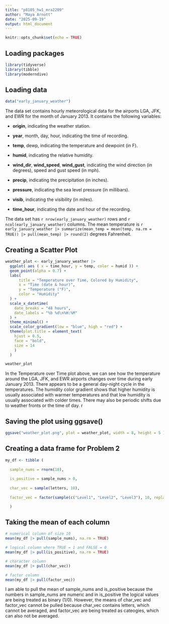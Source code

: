```yaml
---
title: "p8105_hw1_mra2209"
author: "Maya Arnott"
date: "2025-09-19"
output: html_document
---
```


```r
knitr::opts_chunk$set(echo = TRUE)
```

## Loading packages

```r
library(tidyverse)
library(tibble)
library(moderndive)
```

## Loading data

```r
data("early_january_weather")
```

The data set contains hourly meteorological data for the airports LGA, JFK, and EWR for the month of January 2013. It contains the following variables:  

  - **origin**, indicating the weather station.  
  
  - **year**, month, day, hour, indicating the time of recording.  
  
  - **temp**, dewp, indicating the temperature and dewpoint (in F).  
  
  - **humid**, indicating the relative humidity.  
  
  - **wind_dir**, **wind_speed**, **wind_gust**, indicating the wind            direction (in degrees), speed and gust speed (in mph).  
  
  - **precip**, indicating the precipitation (in inches). 
  
  - **pressure**, indicating the sea level pressure (in millibars).
  
  - **visib**, indicating the visibility (in miles).  
  
  - **time_hour**, indicating the date and hour of the recording.
  
The data set has `r nrow(early_january_weather)` rows and `r ncol(early_january_weather)` columns. The mean temperature is `r early_january_weather |> summarize(mean_temp = mean(temp, na.rm = TRUE)) |> pull(mean_temp) |> round(2)` degrees Fahrenheit. 


## Creating a Scatter Plot
```r

weather_plot <- early_january_weather |> 
  ggplot( aes ( x = time_hour, y = temp, color = humid )) +
  geom_point(alpha = 0.7) + 
  labs(
      title = "Temperature over Time, Colored by Humidity",
      x = "Time (date & hour)",
      y = "Temperature (°F)",
      color = "Humidity"
  ) + 
  scale_x_datetime(
    date_breaks = "48 hours",
    date_labels = "%b %d\n%H:%M"
  ) +
  theme_minimal() + 
  scale_color_gradient(low = "blue", high = "red") + 
  theme(plot.title = element_text( 
    hjust = 0.5,
    face = "bold",
    size = 14
    )
  )

weather_plot
```

In the Temperature over Time plot above, we can see how the temperature around the LGA, JFK, and EWR airports changes over time during early January 2013. There appears to be a general day-night cycle in the temperatures. The humidity color gradient shows that higher humidity is usually associated with warmer temperatures and that low humidity is usually associated with colder times. There may also be periodic shifts due to weather fronts or the time of day.
r

## Saving the plot using ggsave()

```r

ggsave("weather_plot.png", plot = weather_plot, width = 8, height = 5 )

```

## Creating a data frame for Problem 2

```r

my_df <- tibble (
  
  sample_nums = rnorm(10),
  
  is_positive = sample_nums > 0,
  
  char_vec = sample(letters, 10),
  
  factor_vec = factor(sample(c("Level1", "Level2", "Level3"), 10, replace = TRUE))

  )

```


## Taking the mean of each column

```r

# numerical column of size 10
mean(my_df |> pull(sample_nums), na.rm = TRUE)

# logical column where TRUE = 1 and FALSE = 0
mean(my_df |> pull(is_positive), na.rm = TRUE)

# character column
mean(my_df |> pull(char_vec))

# factor column
mean(my_df |> pull(factor_vec))
```

I am able to pull the mean of sample_nums and is_positive because the numbers in sample_nums are numeric and in is_positive the logical values are being treated as binary (1/0). However, the means of char_vec and factor_vec cannot be pulled because char_vec contains letters, which cannot be averaged, and factor_vec are being treated as cateogies, which can also not be averaged.

